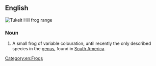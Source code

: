 ==English==
{{rfi}}
[[File:Allophryne ruthveni range.PNG|thumb|'''Tukeit Hill frog''' range]]
{{wikipedia}}

===Noun===
{{en-noun|head=[[Tukeit Hill]] [[frog]]}}

# A small frog of variable colouration, until recently the only described species in the {{taxlink|Allophryne|genus|noshow=1}} [[genus]], found in [[South America]].

[[Category:en:Frogs]]